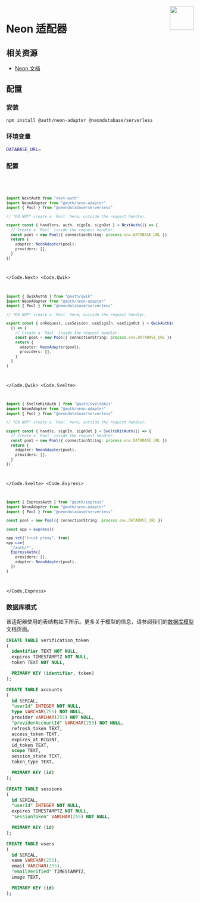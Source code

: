 
<img align="right" src="/img/adapters/neon.svg" height="64" width="64" />

# Neon 适配器

## 相关资源

- [Neon 文档](https://neon.tech/docs/)

## 配置

### 安装

```bash npm2yarn
npm install @auth/neon-adapter @neondatabase/serverless
```

### 环境变量

```sh
DATABASE_URL=
```

### 配置

<Code>
<Code.Next>

```ts filename="./auth.ts"
import NextAuth from "next-auth"
import NeonAdapter from "@auth/neon-adapter"
import { Pool } from "@neondatabase/serverless"

// *DO NOT* create a `Pool` here, outside the request handler.

export const { handlers, auth, signIn, signOut } = NextAuth(() => {
  // Create a `Pool` inside the request handler.
  const pool = new Pool({ connectionString: process.env.DATABASE_URL })
  return {
    adapter: NeonAdapter(pool),
    providers: [],
  }
})
```

</Code.Next>
<Code.Qwik>

```ts filename="/src/routes/plugin@auth.ts"
import { QwikAuth$ } from "@auth/qwik"
import NeonAdapter from "@auth/neon-adapter"
import { Pool } from "@neondatabase/serverless"

// *DO NOT* create a `Pool` here, outside the request handler.

export const { onRequest, useSession, useSignIn, useSignOut } = QwikAuth$(
  () => {
    // Create a `Pool` inside the request handler.
    const pool = new Pool({ connectionString: process.env.DATABASE_URL })
    return {
      adapter: NeonAdapter(pool),
      providers: [],
    }
  }
)
```

</Code.Qwik>
<Code.Svelte>

```ts filename="./src/auth.ts"
import { SvelteKitAuth } from "@auth/sveltekit"
import NeonAdapter from "@auth/neon-adapter"
import { Pool } from "@neondatabase/serverless"

// *DO NOT* create a `Pool` here, outside the request handler.

export const { handle, signIn, signOut } = SvelteKitAuth(() => {
  // Create a `Pool` inside the request handler.
  const pool = new Pool({ connectionString: process.env.DATABASE_URL })
  return {
    adapter: NeonAdapter(pool),
    providers: [],
  }
})
```

</Code.Svelte>
<Code.Express>

```ts filename="./src/routes/auth.route.ts"
import { ExpressAuth } from "@auth/express"
import NeonAdapter from "@auth/neon-adapter"
import { Pool } from "@neondatabase/serverless"

const pool = new Pool({ connectionString: process.env.DATABASE_URL })

const app = express()

app.set("trust proxy", true)
app.use(
  "/auth/*",
  ExpressAuth({
    providers: [],
    adapter: NeonAdapter(pool),
  })
)
```

</Code.Express>
</Code>

### 数据库模式

该适配器使用的表结构如下所示。更多关于模型的信息，请参阅我们的[数据库模型](/guides/creating-a-database-adapter)文档页面。

```sql
CREATE TABLE verification_token
(
  identifier TEXT NOT NULL,
  expires TIMESTAMPTZ NOT NULL,
  token TEXT NOT NULL,

  PRIMARY KEY (identifier, token)
);

CREATE TABLE accounts
(
  id SERIAL,
  "userId" INTEGER NOT NULL,
  type VARCHAR(255) NOT NULL,
  provider VARCHAR(255) NOT NULL,
  "providerAccountId" VARCHAR(255) NOT NULL,
  refresh_token TEXT,
  access_token TEXT,
  expires_at BIGINT,
  id_token TEXT,
  scope TEXT,
  session_state TEXT,
  token_type TEXT,

  PRIMARY KEY (id)
);

CREATE TABLE sessions
(
  id SERIAL,
  "userId" INTEGER NOT NULL,
  expires TIMESTAMPTZ NOT NULL,
  "sessionToken" VARCHAR(255) NOT NULL,

  PRIMARY KEY (id)
);

CREATE TABLE users
(
  id SERIAL,
  name VARCHAR(255),
  email VARCHAR(255),
  "emailVerified" TIMESTAMPTZ,
  image TEXT,

  PRIMARY KEY (id)
);

```
